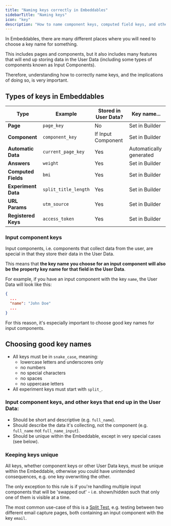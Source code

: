 ```yaml
---
title: "Naming keys correctly in Embeddables"
sidebarTitle: "Naming keys"
icon: "key"
description: "How to name component keys, computed field keys, and other keys in Embeddables correctly"
---
```


In Embeddables, there are many different places where you will need to choose a key name for something.

This includes pages and components, but it also includes many features that will end up storing data in the User Data (including some types of components known as Input Components).

Therefore, understanding how to correctly name keys, and the implications of doing so, is very important.


## Types of keys in Embeddables

| Type                | Example                      | Stored in User Data? | Key name...             |
| ------------------- | ---------------------------- | -------------------- | ----------------------- |
| **Page**            | `page_key`                   | No                   | Set in Builder          |
| **Component**       | `component_key`              | If Input Component   | Set in Builder          |
| **Automatic Data**  | `current_page_key`           | Yes                  | Automatically generated |
| **Answers**         | `weight`                     | Yes                  | Set in Builder          |
| **Computed Fields** | `bmi`                        | Yes                  | Set in Builder          |
| **Experiment Data** | `split_title_length`         | Yes                  | Set in Builder          |
| **URL Params**      | `utm_source`                 | Yes                  | Set in Builder          | 
| **Registered Keys** | `access_token`               | Yes                  | Set in Builder          |

### Input component keys

Input components, i.e. components that collect data from the user, are special in that they store their data in the User Data.

This means that **the key name you choose for an input component will also be the property key name for that field in the User Data**.

For example, if you have an input component with the key `name`, the User Data will look like this:

```json
{
  ...
  "name": "John Doe"
  ...
}
```

For this reason, it's especially important to choose good key names for input components.

## Choosing good key names

- All keys must be in `snake_case`, meaning:
  - lowercase letters and underscores only
  - no numbers
  - no special characters
  - no spaces
  - no uppercase letters
- All experiment keys must start with `split_`.

### Input component keys, and other keys that end up in the User Data:
- Should be short and descriptive (e.g. `full_name`).
- Should describe the data it's collecting, not the component (e.g. `full_name` not `full_name_input`).
- Should be unique within the Embeddable, except in very special cases (see below).

### Keeping keys unique

All keys, whether component keys or other User Data keys, must be unique within the Embeddable, otherwise you could have unintended consequences, e.g. one key overwriting the other.

The only exception to this rule is if you're handling multiple input components that will be 'swapped out' - i.e. shown/hidden such that only one of them is visible at a time.

The most common use-case of this is a [Split Test](/features/split-testing), e.g. testing between two different email capture pages, both containing an input component with the key `email`.


